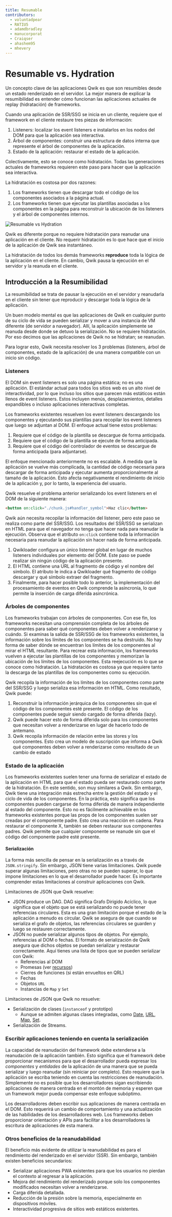```yaml
---
title: Resumable
contributors:
  - voluntadpear
  - RATIU5
  - adamdbradley
  - manucorporat
  - Craiqser
  - ahashem95
  - mhevery
---
```


# Resumable vs. Hydration

Un concepto clave de las aplicaciones Qwik es que son resumibles desde un estado renderizado en el servidor. La mejor manera de explicar la resumibilidad es entender cómo funcionan las aplicaciones actuales de replay (hidratación) de frameworks.

Cuando una aplicación de SSR/SSG se inicia en un cliente, requiere que el framework en el cliente restaure tres piezas de información:

1. Listeners: localizar los event listeners e instalarlos en los nodos del DOM para que la aplicación sea interactiva.
2. Árbol de componentes: construir una estructura de datos interna que represente el árbol de componentes de la aplicación.
3. Estado de la aplicación: restaurar el estado de la aplicación.

Colectivamente, esto se conoce como hidratación. Todas las generaciones actuales de frameworks requieren este paso para hacer que la aplicación sea interactiva.

La hidratación es costosa por dos razones:

1. Los frameworks tienen que descargar todo el código de los componentes asociados a la página actual.
2. Los frameworks tienen que ejecutar las plantillas asociadas a los componentes en la página para reconstruir la ubicación de los listeners y el árbol de componentes internos.

![Resumable vs Hydration](https://cdn.builder.io/api/v1/image/assets%2FYJIGb4i01jvw0SRdL5Bt%2F04681212764f4025b2b5f5c6a258ad6e?format=webp&width=2000)

Qwik es diferente porque no requiere hidratación para reanudar una aplicación en el cliente. No requerir hidratación es lo que hace que el inicio de la aplicación de Qwik sea instantáneo.

La hidratación de todos los demás frameworks **reproduce** toda la lógica de la aplicación en el cliente. En cambio, Qwik pausa la ejecución en el servidor y la reanuda en el cliente.

## Introducción a la Resumibilidad

La resumibilidad se trata de pausar la ejecución en el servidor y reanudarla en el cliente sin tener que reproducir y descargar toda la lógica de la aplicación.

Un buen modelo mental es que las aplicaciones de Qwik en cualquier punto de su ciclo de vida se pueden serializar y mover a una instancia de VM diferente (de servidor a navegador). Allí, la aplicación simplemente se reanuda desde donde se detuvo la serialización. No se requiere hidratación. Por eso decimos que las aplicaciones de Qwik no se hidratan; se reanudan.

Para lograr esto, Qwik necesita resolver los 3 problemas (listeners, árbol de componentes, estado de la aplicación) de una manera compatible con un inicio sin código.

### Listeners

El DOM sin event listeners es solo una página estática; no es una aplicación. El estándar actual para todos los sitios web es un alto nivel de interactividad, por lo que incluso los sitios que parecen más estáticos están llenos de event listeners. Estos incluyen menús, desplazamientos, detalles expandibles o incluso aplicaciones interactivas completas.

Los frameworks existentes resuelven los event listeners descargando los componentes y ejecutando sus plantillas para recopilar los event listeners que luego se adjuntan al DOM. El enfoque actual tiene estos problemas:

1. Requiere que el código de la plantilla se descargue de forma anticipada.
2. Requiere que el código de la plantilla se ejecute de forma anticipada.
3. Requiere que el código del controlador de eventos se descargue de forma anticipada (para adjuntarse).

El enfoque mencionado anteriormente no es escalable. A medida que la aplicación se vuelve más complicada, la cantidad de código necesaria para descargar de forma anticipada y ejecutar aumenta proporcionalmente al tamaño de la aplicación. Esto afecta negativamente el rendimiento de inicio de la aplicación y, por lo tanto, la experiencia del usuario.

Qwik resuelve el problema anterior serializando los event listeners en el DOM de la siguiente manera:

```html
<button on:click="./chunk.js#handler_symbol">Haz clic</button>
```

Qwik aún necesita recopilar la información del listener, pero este paso se realiza como parte del SSR/SSG. Los resultados del SSR/SSG se serializan en HTML para que el navegador no tenga que hacer nada para reanudar la ejecución. Observa que el atributo `on:click` contiene toda la información necesaria para reanudar la aplicación sin hacer nada de forma anticipada.

1. Qwikloader configura un único listener global en lugar de muchos listeners individuales por elemento del DOM. Este paso se puede realizar sin ningún código de la aplicación presente.
2. El HTML contiene una URL al fragmento de código y el nombre del símbolo. El atributo le indica a Qwikloader qué fragmento de código descargar y qué símbolo extraer del fragmento.
3. Finalmente, para hacer posible todo lo anterior, la implementación del procesamiento de eventos en Qwik comprende la asincronía, lo que permite la inserción de carga diferida asincrónica.

### Árboles de componentes

Los frameworks trabajan con árboles de componentes. Con ese fin, los frameworks necesitan una comprensión completa de los árboles de componentes para saber qué componentes deben volver a renderizarse y cuándo. Si examinas la salida de SSR/SSG de los frameworks existentes, la información sobre los límites de los componentes se ha destruido. No hay forma de saber dónde se encuentran los límites de los componentes al mirar el HTML resultante. Para recrear esta información, los frameworks vuelven a ejecutar las plantillas de los componentes y memorizan la ubicación de los límites de los componentes. Esta reejecución es lo que se conoce como hidratación. La hidratación es costosa ya que requiere tanto la descarga de las plantillas de los componentes como su ejecución.

Qwik recopila la información de los límites de los componentes como parte del SSR/SSG y luego serializa esa información en HTML. Como resultado, Qwik puede:

1. Reconstruir la información jerárquica de los componentes sin que el código de los componentes esté presente. El código de los componentes puede seguir siendo cargado de forma diferida (lazy).
2. Qwik puede hacer esto de forma diferida solo para los componentes que necesitan volver a renderizarse en lugar de hacerlo todo de antemano.
3. Qwik recopila información de relación entre las stores y los componentes. Esto crea un modelo de suscripción que informa a Qwik qué componentes deben volver a renderizarse como resultado de un cambio de estado

### Estado de la aplicación

Los frameworks existentes suelen tener una forma de serializar el estado de la aplicación en HTML para que el estado pueda ser restaurado como parte de la hidratación. En este sentido, son muy similares a Qwik. Sin embargo, Qwik tiene una integración más estrecha entre la gestión del estado y el ciclo de vida de los componentes. En la práctica, esto significa que los componentes pueden cargarse de forma diferida de manera independiente al estado del componente. Esto no es fácilmente achievable en los frameworks existentes porque las props de los componentes suelen ser creadas por el componente padre. Esto crea una reacción en cadena. Para restaurar el componente X, también se deben restaurar sus componentes padres. Qwik permite que cualquier componente se reanude sin que el código del componente padre esté presente.

#### Serialización

La forma más sencilla de pensar en la serialización es a través de `JSON.stringify`. Sin embargo, JSON tiene varias limitaciones. Qwik puede superar algunas limitaciones, pero otras no se pueden superar, lo que impone limitaciones en lo que el desarrollador puede hacer. Es importante comprender estas limitaciones al construir aplicaciones con Qwik.

Limitaciones de JSON que Qwik resuelve:

- JSON produce un DAG. DAG significa Grafo Dirigido Acíclico, lo que significa que el objeto que se está serializando no puede tener referencias circulares. Esta es una gran limitación porque el estado de la aplicación a menudo es circular. Qwik se asegura de que cuando se serializa el grafo de objetos, las referencias circulares se guarden y luego se restauren correctamente.
- JSON no puede serializar algunos tipos de objetos. Por ejemplo, referencias al DOM o fechas. El formato de serialización de Qwik asegura que dichos objetos se puedan serializar y restaurar correctamente. Aquí tienes una lista de tipos que se pueden serializar con Qwik:
  - Referencias al DOM
  - Promesas (ver [recursos](../../components/resource/))
  - Cierres de funciones (si están envueltos en QRL)
  - Fechas
  - Objetos `URL`
  - Instancias de `Map` y `Set`

Limitaciones de JSON que Qwik no resuelve:

- Serialización de clases (`instanceof` y prototipo)
  - Aunque se admiten algunas clases integradas, como [Date](https://developer.mozilla.org/es/docs/Web/JavaScript/Referencia/Objetos_globales/Date), [URL](https://developer.mozilla.org/es/docs/Web/API/URL), [Map](https://developer.mozilla.org/es/docs/Web/JavaScript/Referencia/Objetos_globales/Map), [Set](https://developer.mozilla.org/es/docs/Web/JavaScript/Referencia/Objetos_globales/Set).
- Serialización de Streams.

### Escribir aplicaciones teniendo en cuenta la serialización

La capacidad de reanudación del framework debe extenderse a la reanudación de la aplicación también. Esto significa que el framework debe proporcionar mecanismos para que el desarrollador pueda expresar los *componentes* y *entidades* de la aplicación de una manera que se pueda serializar y luego reanudar (sin reiniciar por completo). Esto requiere que la aplicación se escriba teniendo en cuenta las restricciones de reanudación. Simplemente no es posible que los desarrolladores sigan escribiendo aplicaciones de manera centrada en el montón de memoria y esperen que un framework mejor pueda compensar este enfoque subóptimo.

Los desarrolladores deben escribir sus aplicaciones de manera centrada en el DOM. Esto requerirá un cambio de comportamiento y una actualización de las habilidades de los desarrolladores web. Los frameworks deben proporcionar orientación y APIs para facilitar a los desarrolladores la escritura de aplicaciones de esta manera.

### Otros beneficios de la reanudabilidad

El beneficio más evidente de utilizar la reanudabilidad es para el rendimiento del renderizado en el servidor (SSR). Sin embargo, también existen beneficios secundarios:

- Serializar aplicaciones PWA existentes para que los usuarios no pierdan el contexto al regresar a la aplicación.
- Mejora del rendimiento del renderizado porque solo los componentes modificados necesitan volver a renderizarse.
- Carga diferida detallada.
- Reducción de la presión sobre la memoria, especialmente en dispositivos móviles.
- Interactividad progresiva de sitios web estáticos existentes.
